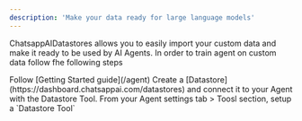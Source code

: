 ```yaml
---
description: 'Make your data ready for large language models'
---
```


ChatsappAIDatastores allows you to easily import your custom data and make it ready to be used by AI Agents.
In order to train agent on custom data follow fhe following steps

<Steps>
  <Step title="Create an Agent">Follow [Getting Started guide](/agent)</Step>
  <Step title="Add Knowledge">
    Create a [Datastore](https://dashboard.chatsappai.com/datastores) and
    connect it to your Agent with the Datastore Tool.
  </Step>
  <Step title="Connect Datastore to an Agent">
    From your Agent settings tab > Toosl section, setup a `Datastore Tool`
  </Step>
</Steps>
